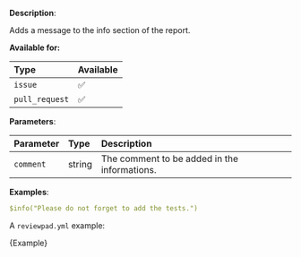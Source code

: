 
**Description**:

Adds a message to the info section of the report.

**Available for:**

| Type           | Available |
| :------------- | :-------- |
| `issue`        | ✅        |
| `pull_request` | ✅        |

**Parameters**:

| Parameter  | Type    | Description                                   |
| :--------- | :------ | :-------------------------------------------- |
| `comment`  | string  | The comment to be added in the informations.  |

**Examples**:

```yml
$info("Please do not forget to add the tests.")
```

A `reviewpad.yml` example:

<CodeBlock language="yml">{Example}</CodeBlock>
